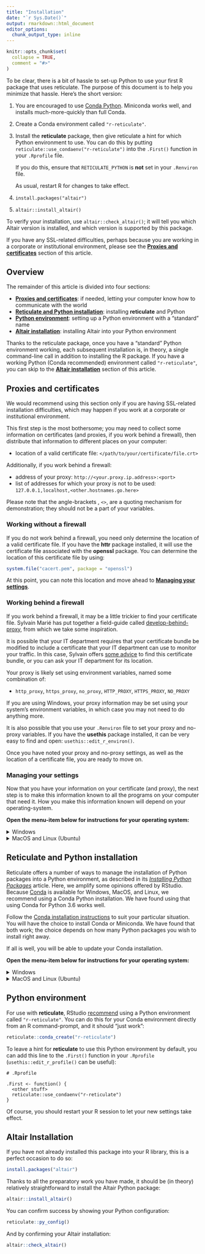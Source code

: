 ```yaml
---
title: "Installation"
date: "`r Sys.Date()`"
output: rmarkdown::html_document
editor_options:
  chunk_output_type: inline
---
```


```r
knitr::opts_chunk$set(
  collapse = TRUE,
  comment = "#>"
)
```

To be clear, there is a bit of hassle to set-up Python to use your first R package that uses reticulate. The purpose of this document is to help you minimize that hassle. Here's the short version:

1. You are encouraged to use [Conda Python](https://conda.io/docs/user-guide/install/index.html). Miniconda works well, and installs much-more-quickly than full Conda.

1. Create a Conda environment called `"r-reticulate"`.

1. Install the **reticulate** package, then give reticulate a hint for which Python environment to use. You can do this by putting `reticulate::use_condaenv("r-reticulate")` into the `.First()` function in your `.Rprofile` file. 

   If you do this, ensure that `RETICULATE_PYTHON` is **not** set in your `.Renviron` file. 
   
   As usual, restart R for changes to take effect.
   
1. `install.packages("altair")`

1. `altair::install_altair()`

To verify your installation, use `altair::check_altair()`; it will tell you which Altair version is installed, and which version is supported by this package. 

If you have any SSL-related difficulties, perhaps because you are working in a corporate or institutional environment, please see the [**Proxies and certificates**](#proxies) section of this article.

## Overview

The remainder of this article is divided into four sections:

* [**Proxies and certificates**](#proxies): if needed, letting your computer know how to communicate with the world
* [**Reticulate and Python installation**](#reticulate-python): installing  **reticulate** and Python 
* [**Python environment**](#python-env): setting up a Python environment with a "standard" name
* [**Altair installation**](#altair): installing Altair into your Python environment

Thanks to the reticulate package, once you have a "standard" Python environment working, each subsequent installation is, in theory, a single command-line call in addition to installing the R package.  If you have a working Python (Conda recommended) environment called `"r-reticulate"`, you can skip to the [**Altair installation**](#altair) section of this article.

## Proxies and certificates {#proxies}

We would recommend using this section only if you are having SSL-related installation difficulties, which may happen if you work at a corporate or institutional environment.

This first step is the most bothersome; you may need to collect some information on certificates (and proxies, if you work behind a firewall), then distribute that information to different places on your computer:

- location of a valid certificate file: `</path/to/your/certificate/file.crt>`

Additionally, if you work behind a firewall:

- address of your proxy: `http://<your.proxy.ip.address>:<port>`
- list of addresses for which your proxy is not to be used: `127.0.0.1,localhost,<other.hostnames.go.here>`

Please note that the angle-brackets , `<>`, are a quoting mechanism for demonstration; they should not be a part of your variables.

### Working without a firewall

If you do not work behind a firewall, you need only determine the location of a valid certificate file. If you have the **httr** package installed, it will use the certificate file associated with the **openssl** package. You can determine the location of this certificate file by using:

```r
system.file("cacert.pem", package = "openssl")
```

At this point, you can note this location and move ahead to [**Managing your settings**](#manage-settings).

### Working behind a firewall

If you work behind a firewall, it may be a little trickier to find your certificate file. Sylvain Marié has put together a field-guide called [develop-behind-proxy](https://smarie.github.io/develop-behind-proxy/), from which we take some inspiration. 

It is possible that your IT department requires that your certificate bundle be modified to include a certificate that your IT department can use to monitor your traffic. In this case, Sylvain offers [some advice](https://smarie.github.io/develop-behind-proxy/know_your_proxy/) to find this certificate bundle, or you can ask your IT department for its location.

Your proxy is likely set using environment variables, named some combination of:

 - `http_proxy`, `https_proxy`, `no_proxy`, `HTTP_PROXY`, `HTTPS_PROXY`, `NO_PROXY`

If you are using Windows, your proxy information may be set using your system's environment variables, in which case you may not need to do anything more. 

It is also possible that you use your `.Renviron` file to set your proxy and no-proxy variables. If you have the **usethis** package installed, it can be very easy to find and open: `usethis::edit_r_environ()`.

Once you have noted your proxy and no-proxy settings, as well as the location of a certificate file, you are ready to move on.

### Managing your settings {#manage-settings}

Now that you have your information on your certificate (and proxy), the next step is to make this information known to all the programs on your computer that need it. How you make this information known will depend on your operating-system.

**Open the menu-item below for instructions for your operating system:**

<details>
<summary>Windows</summary>

In Windows, the customary way to set or change environment variables is to use `Control Panel\All Control Panel Items\System` then "Advanced System Settings" and "Environment Variables". This may vary according to your version of Windows. 

Set each of these variables, adapting these lines as needed. The angle-brackets , `<>`, are a quoting mechanism for demonstration; they should not be a part of your variables.

```
# Windows environment variables
# 
# Varaible : Value

SSL_CERT_FILE : </path/to/your/certificate/file.crt>
REQUESTS_CA_BUNDLE: </path/to/your/certificate/file.crt>

# --------------------------------------
# continue if you work behind a firewall

NO_PROXY : 127.0.0.1,localhost,<other.hostnames.go.here>

HTTP_PROXY : http://<your.proxy.ip.address>:<port>
HTTPS_PROXY : http://<your.proxy.ip.address>:<port>
```

By setting these variables here, both your R session and any Python session will have access to the information they will need.

</details>

<details>
<summary>MacOS and Linux (Ubuntu)</summary>

On MacOS and Linux, we may need to set this information in two places (we know), so that processes that start from R *and* processes that start from the shell will both be well-informed.

The customary way to set environment-variables for R is to add variables to your `.Renviron` file; add and adapt the following lines as needed. The angle-brackets , `<>`, are a quoting mechanism for demonstration; they should not be a part of your variables.

```
# .Renviron

# path to a certificate file 
SSL_CERT_FILE = "</path/to/your/certificate/file.crt>"
REQUESTS_CA_BUNDLE = "${SSL_CERT_FILE}"

# --------------------------------------
# continue if you work behind a firewall

# addresses for which proxy is not to be used
no_proxy = "127.0.0.1,localhost,<other.hostnames.go.here>"

# proxy addresses
https_proxy = "http://<your.proxy.ip.address>:<port>"
http_proxy = "${https_proxy}" 

HTTPS_PROXY = "${https_proxy}"
HTTP_PROXY = "${http_proxy}"
```

On MacOS, your `~/.bash_profile` file acts in a similar way as `.Renviron`, but the syntax is just a little different. On Ubuntu Linux, this file is called `~/.bashrc` - you may have to determine this name for your particular flavor of Linux.

Using your favorite text editor, find and edit your `.bash_profile` (or `.bashrc`), adding and adapting these lines as needed. The angle-brackets , `<>`, are a quoting mechanism for demonstration; they should not be a part of your variables.

```
# MacOS .bash_profile, Ubuntu .bashrc

# path to a certificate file 
export SSL_CERT_FILE=</path/to/your/certificate/file.crt>
export REQUESTS_CA_BUNDLE=${SSL_CERT_FILE}

# --------------------------------------
# continue if you work behind a firewall

# specifies addresses for which proxy is not to be used
export NO_PROXY="127.0.0.1,localhost,<other.hostnames.go.here>"

# specifies the proxy addresses
export https_proxy=http://<your.proxy.ip.address>:<port>
export http_proxy=${https_proxy}

export HTTPS_PROXY=${https_proxy}
export HTTP_PROXY=${http_proxy}
```

A new terminal-window will have access to these settings, which you can confirm using the `env` command.

</details>

## Reticulate and Python installation {#reticulate-python}

Reticulate offers a number of ways to manage the installation of Python packages into a Python environment, as described in its [*Installing Python Packages*](https://rstudio.github.io/reticulate/articles/python_packages.html) article. Here, we amplify some opinions offered by RStudio. Because [Conda](https://conda.io/docs/) is available for Windows, MacOS, and Linux, we recommend using a Conda Python installation. We have found using that using Conda for Python 3.6 works well.

Follow the [Conda installation instructions](https://conda.io/docs/user-guide/install/index.html) to suit your particular situation. You will have the choice to install Conda or Miniconda. We have found that both work; the choice depends on how many Python packages you wish to install right away.

If all is well, you will be able to update your Conda installation.

**Open the menu-item below for instructions for your operating system:**

<details>
<summary>Windows</summary>
At a new Anaconda prompt:
```
# Anaconda prompt
conda update conda
```
</details>

<details>
<summary>MacOS and Linux (Ubuntu)</summary>
At a new terminal window:
```
# Terminal window
conda update conda
```
</details>

## Python environment {#python-env}

For use with **reticulate**, RStudio [recommend](https://rstudio.github.io/reticulate/articles/package.html#installing-python-dependencies) using a Python environment called `"r-reticulate"`. You can do this for your Conda environment directly from an R command-prompt, and it should "just work":

```r
reticulate::conda_create("r-reticulate")
```

To leave a hint for **reticulate** to use this Python environment by default, you can add this line to the `.First()` function in your `.Rprofile` (`usethis::edit_r_profile()` can be useful):

```
# .Rprofile

.First <- function() {
  <other stuff>
  reticulate::use_condaenv("r-reticulate")
}
```

Of course, you should restart your R session to let your new settings take effect.

## Altair Installation {#altair}

If you have not already installed this package into your R library, this is a perfect occasion to do so:

```r
install.packages("altair")
```

Thanks to all the preparatory work you have made, it should be (in theory) relatively straightforward to install the Altair Python package:    

```r
altair::install_altair()
```

You can confirm success by showing your Python configuration:

```r
reticulate::py_config()
```

And by confirming your Altair installation:

```r
altair::check_altair()
```
